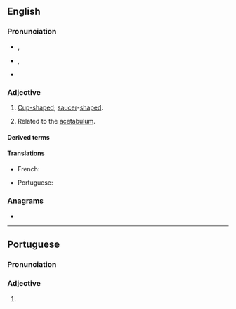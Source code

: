 ==English==

===Pronunciation===
* {{a|RP}} {{enPR|ă'-sĭ-tăbʹyo͝o-lə}}, {{IPA|en|/ˌæsɪˈtæbjʊlə/}}
* {{a|US}} {{enPR|ă'-sĭ-tăbʹyə-lər}}, {{IPA|en|/ˌæsɪˈtæbjəlɚ/}}
* {{audio|en|En-us-acetabular.ogg|Audio (US)}}

===Adjective===
{{en-adj|-}}

# [[cup-shaped|Cup-shaped]]; [[saucer]]-[[shaped]].
#: {{syn|en|acetabuliform|acetabulous}}
# Related to the [[acetabulum]].
#: {{syn|en|acetabulate}}

====Derived terms====
{{col4|en
|acetabular labrum
|acetabularization
|biacetabular
|circumacetabular
|femoroacetabular
|glenoacetabular
|interacetabular
|periacetabular
|postacetabular
|preacetabular
|supraacetabular}}

====Translations====
{{trans-top|relating to the acetabulum}}
* French: {{t+|fr|acétabulaire}}
{{trans-mid}}
* Portuguese: {{t|pt|acetabular}}
{{trans-bottom}}

===Anagrams===
* {{anagrams|en|a=aaabcelrtu|trabaculae}}

----

==Portuguese==

===Pronunciation===
{{pt-IPA|acetabularh}}

===Adjective===
{{pt-adj}}

# {{l|en|acetabular}} {{gloss|relating to the acetabulum}}